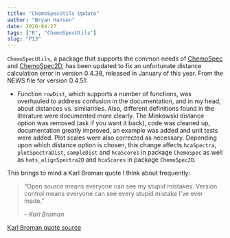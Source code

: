 ```yaml
---
title: "ChemoSpecUtils Update"
author: "Bryan Hanson"
date: 2020-04-27
tags: ["R", "ChemoSpecUtils"]
slug: "P13"
---
```


`ChemoSpecUtils`, a package that supports the common needs of [ChemoSpec](https://bryanhanson.github.io/ChemoSpec/) and [ChemoSpec2D](https://bryanhanson.github.io/ChemoSpec2D/), has been updated to fix an unfortunate distance calculation error in version 0.4.38, released in January of this year.  From the NEWS file for version 0.4.51:

* Function `rowDist`, which supports a number of functions, was overhauled to address confusion in the documentation, and in my head, about distances vs. similarities.  Also, different definitions found in the literature were documented more clearly.  The Minkowski distance option was removed (ask if you want it back), code was cleaned up, documentation greatly improved, an example was added and unit tests were added.  Plot scales were also corrected as necessary.  Depending upon which distance option is chosen, this change affects `hcaSpectra`, `plotSpectraDist`, `sampleDist` and `hcaScores` in package `ChemoSpec` as well as `hats_alignSpectra2D` and `hcaScores` in package `ChemoSpec2D`.

This brings to mind a Karl Broman quote I think about frequently:

> "Open source means everyone can see my stupid mistakes.
> Version control means everyone can see every stupid mistake I’ve ever made."
>
> -- <cite>Karl Broman</cite>

[Karl Broman quote source](https://kbroman.wordpress.com/2011/08/17/the-stupidest-r-code-ever/)
